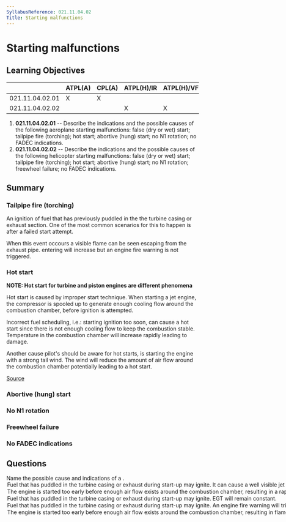 ```yaml
---
SyllabusReference: 021.11.04.02
Title: Starting malfunctions
---
```


# Starting malfunctions

## Learning Objectives

|                 | ATPL(A) | CPL(A) | ATPL(H)/IR | ATPL(H)/VFR | CPL(H) | IR  | CBIR(A) |
| --------------- | ------- | ------ | ---------- | ----------- | ------ | --- | ------- |
| 021.11.04.02.01 | X       | X      |            |             |        |     |         |
| 021.11.04.02.02 |         |        | X          | X           | X      |     |         |

1. **021.11.04.02.01** -- Describe the indications and the possible causes of
   the following aeroplane starting malfunctions: false (dry or wet) start;
   tailpipe fire (torching); hot start; abortive (hung) start; no N1 rotation;
   no FADEC indications.
2. **021.11.04.02.02** -- Describe the indications and the possible causes of
   the following helicopter starting malfunctions: false (dry or wet) start;
   tailpipe fire (torching); hot start; abortive (hung) start; no N1 rotation;
   freewheel failure; no FADEC indications.

## Summary

### Tailpipe fire (torching)

An ignition of fuel that has previously puddled in the the turbine casing or
exhaust section. One of the most common scenarios for this to happen is after a
failed start attempt.

When this event occours a visible flame can be seen escaping from the exhaust
pipe. entering will increase but an engine fire warning is not triggered.

### Hot start

**NOTE: Hot start for turbine and piston engines are different phenomena**

Hot start is caused by improper start technique. When starting a jet engine, the
compressor is spooled up to generate enough cooling flow around the combustion
chamber, before ignition is attempted.

Incorrect fuel scheduling, i.e.: starting ignition too soon, can cause a hot
start since there is not enough cooling flow to keep the combustion stable.
Temperature in the combustion chamber will increase rapidly leading to damage.

Another cause pilot's should be aware for hot starts, is starting the engine
with a strong tail wind. The wind will reduce the amount of air flow around the
combustion chamber potentially leading to a hot start.

[Source](https://en.wikipedia.org/wiki/Hot_start)

### Abortive (hung) start

### No N1 rotation

### Freewheel failure

### No FADEC indications

## Questions

<Question id="4I52DMOX7R" lo="021.11.04.02.01">
  <Text variant="oneCorrect">
    Name the possible cause and indications of a <Subject />.
  </Text>
  <Option subject={[["tailpipe fire"]]}>
    Fuel that has puddled in the turbine casing or exhaust during start-up may
    ignite. It can cause a well visible jet flame from the reward side of the
    engine
  </Option>
  <Option subject={[["hot start"]]}>
    The engine is started too early before enough air flow exists around the
    combustion chamber, resulting in a rapid increase of EGT beyond limits.
  </Option>
  <Option why="Describes a tailpipe fire, however, EGT will increase, not remain constant.">
    Fuel that has puddled in the turbine casing or exhaust during start-up may
    ignite. EGT will remain constant.
  </Option>
  <Option why="Describes a tailpipe fire, however, an engine fire alarm is not usually triggered.">
    Fuel that has puddled in the turbine casing or exhaust during start-up may
    ignite. An engine fire warning will trigger in the cockpit.
  </Option>
  <Option why="describe a hot start, except that in a hot start the engine does not flame out.">
    The engine is started too early before enough air flow exists around the
    combustion chamber, resulting in flameout and engine shutdown
  </Option>
</Question>
